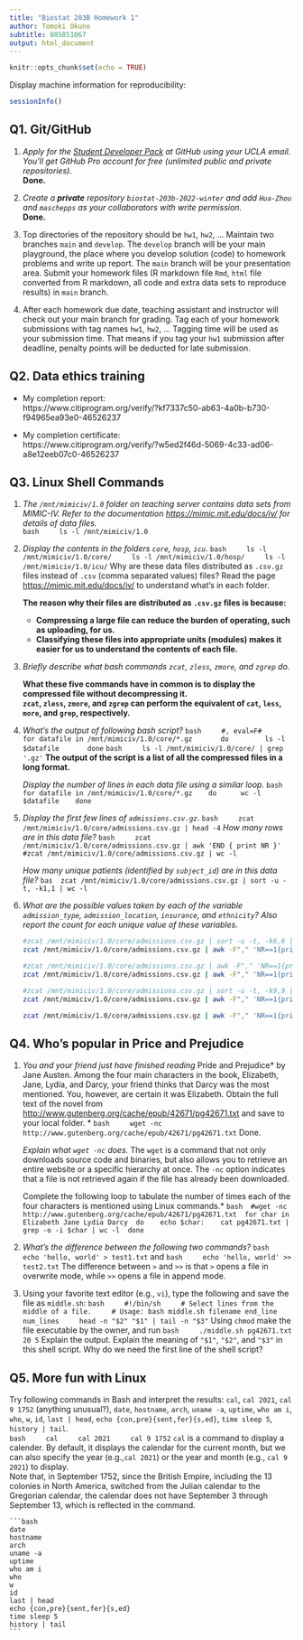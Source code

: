 ```yaml
---
title: "Biostat 203B Homework 1"
author: Tomoki Okuno
subtitle: 805851067
output: html_document
---
```


```r
knitr::opts_chunk$set(echo = TRUE)
```

Display machine information for reproducibility:
```r
sessionInfo()
```

## Q1. Git/GitHub

1. *Apply for the [Student Developer Pack](https://education.github.com/pack) at GitHub using your UCLA email. You'll get GitHub Pro account for free (unlimited public and private repositories).*  
**Done.**

2. *Create a **private** repository `biostat-203b-2022-winter` and add `Hua-Zhou` and `maschepps` as your collaborators with write permission.*  
**Done.**

3. Top directories of the repository should be `hw1`, `hw2`, ... Maintain two branches `main` and `develop`. The `develop` branch will be your main playground, the place where you develop solution (code) to homework problems and write up report. The `main` branch will be your presentation area. Submit your homework files (R markdown file `Rmd`, `html` file converted from R markdown, all code and extra data sets to reproduce results) in `main` branch.

4. After each homework due date, teaching assistant and instructor will check out your main branch for grading. Tag each of your homework submissions with tag names `hw1`, `hw2`, ... Tagging time will be used as your submission time. That means if you tag your `hw1` submission after deadline, penalty points will be deducted for late submission.


## Q2. Data ethics training
- My completion report:  
https://www.citiprogram.org/verify/?kf7337c50-ab63-4a0b-b730-f94965ea93e0-46526237

- My completion certificate:  
https://www.citiprogram.org/verify/?w5ed2f46d-5069-4c33-ad06-a8e12eeb07c0-46526237

## Q3. Linux Shell Commands

1. *The `/mnt/mimiciv/1.0` folder on teaching server contains data sets from MIMIC-IV. Refer to the documentation <https://mimic.mit.edu/docs/iv/> for details of data files.*  
    ```bash
    ls -l /mnt/mimiciv/1.0
    ```

2. *Display the contents in the folders `core`, `hosp`, `icu`.*
    ```bash
    ls -l /mnt/mimiciv/1.0/core/
    ls -l /mnt/mimiciv/1.0/hosp/
    ls -l /mnt/mimiciv/1.0/icu/
    ```
Why are these data files distributed as `.csv.gz` files instead of `.csv` (comma separated values) files? Read the page <https://mimic.mit.edu/docs/iv/> to understand what's in each folder.

    **The reason why their files are distributed as `.csv.gz` files is because:**
    - **Compressing a large file can reduce the burden of operating, such as uploading, for us.**
    - **Classifying these files into appropriate units (modules) makes it easier for us to understand the contents of each file.**

3. *Briefly describe what bash commands `zcat`, `zless`, `zmore`, and `zgrep` do.*

    **What these five commands have in common is to display the compressed file without decompressing it.  
    `zcat`, `zless`, `zmore`, and `zgrep` can perform the equivalent of `cat`, `less`, `more`, and `grep`, respectively.**
    
4. *What's the output of following bash script?*
    ```bash
    #, eval=F# 
    for datafile in /mnt/mimiciv/1.0/core/*.gz
      do
        ls -l $datafile
      done
    ```
    ```bash
    ls -l /mnt/mimiciv/1.0/core/ | grep '.gz'
    ```
**The output of the script is a list of all the compressed files in a long format.**

    *Display the number of lines in each data file using a similar loop.*
    ```bash
    for datafile in /mnt/mimiciv/1.0/core/*.gz
      do
        wc -l $datafile
      done
    ```

5. *Display the first few lines of `admissions.csv.gz`.*
    ```bash
    zcat /mnt/mimiciv/1.0/core/admissions.csv.gz | head -4
    ```
   *How many rows are in this data file?*
    ```bash
    zcat /mnt/mimiciv/1.0/core/admissions.csv.gz | awk 'END { print NR }'
    #zcat /mnt/mimiciv/1.0/core/admissions.csv.gz | wc -l
    ```

   *How many unique patients (identified by `subject_id`) are in this data file?*
    ```bas
    zcat /mnt/mimiciv/1.0/core/admissions.csv.gz | sort -u -t, -k1,1 | wc -l
    ```

6. *What are the possible values taken by each of the variable `admission_type`, `admission_location`, `insurance`, and `ethnicity`? Also report the count for each unique value of these variables.*

    ```bash
    #zcat /mnt/mimiciv/1.0/core/admissions.csv.gz | sort -u -t, -k6,6 | awk -F"," '{print $6}'
    zcat /mnt/mimiciv/1.0/core/admissions.csv.gz | awk -F"," 'NR==1{print $6};NR>1{print $6 | "sort | uniq -c"}' # | sort -nr
    ```
    ```bash
    #zcat /mnt/mimiciv/1.0/core/admissions.csv.gz | awk -F"," 'NR==1{print $7};NR>1{print $7 | "sort -u"}'
    zcat /mnt/mimiciv/1.0/core/admissions.csv.gz | awk -F"," 'NR==1{print $7};NR>1{print $7 | "sort | uniq -c"}' # | sort -nr
    ```
    ```bash
    #zcat /mnt/mimiciv/1.0/core/admissions.csv.gz | sort -u -t, -k9,9 | awk -F"," '{print $9}'
    zcat /mnt/mimiciv/1.0/core/admissions.csv.gz | awk -F"," 'NR==1{print $9};NR>1{print $9 | "sort | uniq -c"}' # | sort -nr | head
    ```
    ```bash
    zcat /mnt/mimiciv/1.0/core/admissions.csv.gz | awk -F"," 'NR==1{print $12};NR>1{print $12 | "sort | uniq -c"}' # | sort -nr | head
    ```

## Q4. Who's popular in Price and Prejudice

1. *You and your friend just have finished reading *Pride and Prejudice* by Jane Austen. Among the four main characters in the book, Elizabeth, Jane, Lydia, and Darcy, your friend thinks that Darcy was the most mentioned. You, however, are certain it was Elizabeth. Obtain the full text of the novel from <http://www.gutenberg.org/cache/epub/42671/pg42671.txt> and save to your local folder. *
    ```bash
    wget -nc http://www.gutenberg.org/cache/epub/42671/pg42671.txt
    ```
Done.

    *Explain what `wget -nc` does.*
    The `wget` is a command that not only downloads source code and binaries, but also allows you to retrieve an entire website or a specific hierarchy at once. The `-nc` option indicates that a file is not retrieved again if the file has already been downloaded.
    
    Complete the following loop to tabulate the number of times each of the four characters is mentioned using Linux commands.*
    ```bash
    #wget -nc http://www.gutenberg.org/cache/epub/42671/pg42671.txt
    for char in Elizabeth Jane Lydia Darcy
    do
      echo $char:
      cat pg42671.txt | grep -o -i $char | wc -l
    done
    ```

2. *What's the difference between the following two commands?*
    ```bash
    echo 'hello, world' > test1.txt
    ```
    and
    ```bash
    echo 'hello, world' >> test2.txt
    ```
The difference between `>` and `>>` is that `>` opens a file in overwrite mode, while `>>` opens a file in append mode.

3. Using your favorite text editor (e.g., `vi`), type the following and save the file as `middle.sh`:
    ```bash
    #!/bin/sh
    # Select lines from the middle of a file.
    # Usage: bash middle.sh filename end_line num_lines
    head -n "$2" "$1" | tail -n "$3"
    ```
Using `chmod` make the file executable by the owner, and run 
    ```bash
    ./middle.sh pg42671.txt 20 5
    ```
Explain the output. Explain the meaning of `"$1"`, `"$2"`, and `"$3"` in this shell script. Why do we need the first line of the shell script?

## Q5. More fun with Linux

Try following commands in Bash and interpret the results: `cal`, `cal 2021`, `cal 9 1752` (anything unusual?), `date`, `hostname`, `arch`, `uname -a`, `uptime`, `who am i`, `who`, `w`, `id`, `last | head`, `echo {con,pre}{sent,fer}{s,ed}`, `time sleep 5`, `history | tail`.  
    ```bash
    cal
    cal 2021
    cal 9 1752
    ```
    `cal` is a command to display a calender. By default, it displays the calendar for the current month, but we can also specify the year (e.g.,`cal 2021`) or the year and month (e.g., `cal 9 2021`) to display.  
    Note that, in September 1752, since the British Empire, including the 13 colonies in North America, switched from the Julian calendar to the Gregorian calendar, the calendar does not have September 3 through September 13, which is reflected in the command.

    ```bash
    date
    hostname
    arch
    uname -a
    uptime
    who am i
    who
    w
    id
    last | head
    echo {con,pre}{sent,fer}{s,ed}
    time sleep 5
    history | tail
    ```
